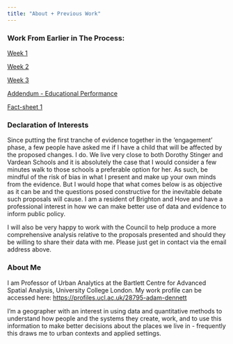 ```yaml
---
title: "About + Previous Work"
---
```


### Work From Earlier in The Process:

[Week 1](https://adamdennett.github.io/BH_Secondary_Admissions_Analysis/BH_Sec_Sch_Analysis.html)

[Week 2](https://adamdennett.github.io/BH_Schools_2/schools_wk2.html)

[Week 3](https://adamdennett.github.io/BH_Schools_2/schools_wk3.html)

[Addendum - Educational Performance](https://adamdennett.github.io/BH_Schools_2/stain_removal.html)

[Fact-sheet 1](https://adamdennett.github.io/BH_Schools_2/factsheet.html)

### Declaration of Interests

Since putting the first tranche of evidence together in the 'engagement' phase, a few people have asked me if I have a child that will be affected by the proposed changes. I do. We live very close to both Dorothy Stinger and Vardean Schools and it is absolutely the case that I would consider a few minutes walk to those schools a preferable option for her. As such, be mindful of the risk of bias in what I present and make up your own minds from the evidence. But I would hope that what comes below is as objective as it can be and the questions posed constructive for the inevitable debate such proposals will cause. I am a resident of Brighton and Hove and have a professional interest in how we can make better use of data and evidence to inform public policy.

I will also be very happy to work with the Council to help produce a more comprehensive analysis relative to the proposals presented and should they be willing to share their data with me. Please just get in contact via the email address above.

### About Me

I am Professor of Urban Analytics at the Bartlett Centre for Advanced Spatial Analysis, University College London. My work profile can be accessed here: <https://profiles.ucl.ac.uk/28795-adam-dennett>

I’m a geographer with an interest in using data and quantitative methods to understand how people and the systems they create, work, and to use this information to make better decisions about the places we live in - frequently this draws me to urban contexts and applied settings.
